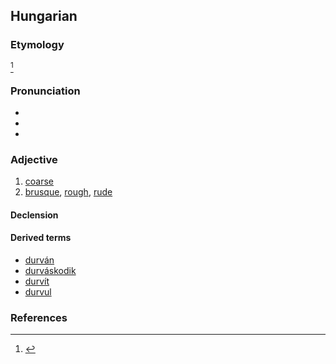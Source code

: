 ==Hungarian==

===Etymology===
{{unknown|title=Of unknown origin.|lang=hu}}<ref>{{R:Zaicz 2006}}</ref>

===Pronunciation===
* {{hu-IPA}}
* {{audio|Hu-durva.ogg|Audio|lang=hu}}
* {{hyphenation|dur|va|lang=hu}}

===Adjective===
{{hu-adj|comp=durvább}}

# [[coarse]] {{gloss|of inferior quality}}
# [[brusque]], [[rough]], [[rude]]

====Declension====
{{hu-infl-nom|durvá|o}}

====Derived terms====
* [[durván]]
* [[durváskodik]]
* [[durvít]]
* [[durvul]]

===References===
<references/>